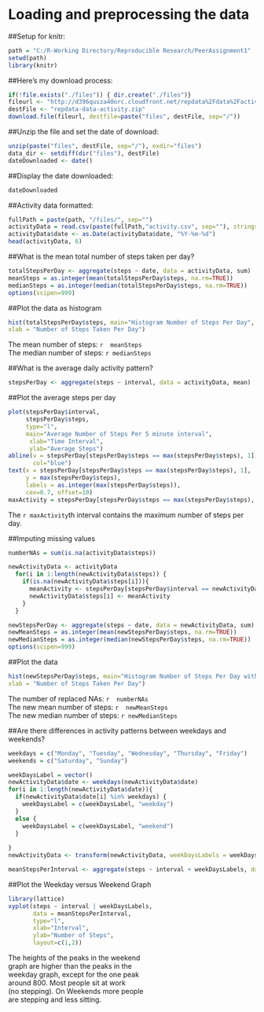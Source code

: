Loading and preprocessing the data
===================================
##Setup for knitr:  

```r
path = "C:/R-Working Directory/Reproducible Research/PeerAssignment1"
setwd(path)
library(knitr)
```

##Here's my download process:  

```r
if(!file.exists("./files")) { dir.create("./files")}
fileurl <- "http://d396qusza40orc.cloudfront.net/repdata%2Fdata%2Factivity.zip"
destFile <- "repdata-data-activity.zip"
download.file(fileurl, destfile=paste("files", destFile, sep="/"))
```

##Unzip the file and set the date of download:  
```r
unzip(paste("files", destFile, sep="/"), exdir="files")
data_dir <- setdiff(dir("files"), destFile)
dateDownloaded <- date()
```

##Display the date downloaded: 
```r
dateDownloaded
```

##Activity data formatted:  
```r
fullPath = paste(path, "/files/", sep="")
activityData = read.csv(paste(fullPath,"activity.csv", sep=""), stringsAsFactors=F)
activityData$date <- as.Date(activityData$date, "%Y-%m-%d")
head(activityData, 6)
```
##What is the mean total number of steps taken per day?

```r
totalStepsPerDay <- aggregate(steps ~ date, data = activityData, sum)
meanSteps = as.integer(mean(totalStepsPerDay$steps, na.rm=TRUE))
medianSteps = as.integer(median(totalStepsPerDay$steps, na.rm=TRUE))
options(scipen=999)
```
##Plot the data as histogram
```r
hist(totalStepsPerDay$steps, main="Histogram Number of Steps Per Day", 
xlab = "Number of Steps Taken Per Day")
```

The mean number of steps: `r  meanSteps`  
The median number of steps: `r medianSteps`  

##What is the average daily activity pattern?  
```r
stepsPerDay <- aggregate(steps ~ interval, data = activityData, mean)
```
##Plot the average steps per day
```r
plot(stepsPerDay$interval, 
     stepsPerDay$steps, 
     type="l",
     main="Average Number of Steps Per 5 minute interval",
      xlab="Time Interval", 
      ylab="Average Steps")
abline(v = stepsPerDay[stepsPerDay$steps == max(stepsPerDay$steps), 1],
       col="blue")
text(x = stepsPerDay[stepsPerDay$steps == max(stepsPerDay$steps), 1], 
     y = max(stepsPerDay$steps),
     labels = as.integer(max(stepsPerDay$steps)),
     cex=0.7, offset=10)
maxActivity = stepsPerDay[stepsPerDay$steps == max(stepsPerDay$steps), 1]
```

The `r maxActivity`th interval contains the maximum number of steps per day.  

##Imputing missing values  
```r
numberNAs = sum(is.na(activityData$steps))
```
```r
newActivityData <- activityData
  for(i in 1:length(newActivityData$steps)) {
    if(is.na(newActivityData$steps[i])){
      meanActivity <- stepsPerDay[stepsPerDay$interval == newActivityData$interval[i], 2]
      newActivityData$steps[i] <- meanActivity
    }
  }
```
```r
newStepsPerDay <- aggregate(steps ~ date, data = newActivityData, sum)
newMeanSteps = as.integer(mean(newStepsPerDay$steps, na.rm=TRUE))
newMedianSteps = as.integer(median(newStepsPerDay$steps, na.rm=TRUE))
options(scipen=999)
```

##Plot the data
```r
hist(newStepsPerDay$steps, main="Histogram Number of Steps Per Day with replaced NAs", 
xlab = "Number of Steps Taken Per Day")
```

The number of replaced NAs: `r  numberNAs`      
The new mean number of steps: `r  newMeanSteps`    
The new median number of steps: `r newMedianSteps`  

##Are there differences in activity patterns between weekdays and weekends?
```r
weekdays = c("Monday", "Tuesday", "Wednesday", "Thursday", "Friday")
weekends = c("Saturday", "Sunday")
```
```r
weekDaysLabel = vector()
newActivityData$date <- weekdays(newActivityData$date)
for(i in 1:length(newActivityData$date)){
  if(newActivityData$date[i] %in% weekdays) {
    weekDaysLabel = c(weekDaysLabel, "weekday") 
  }
  else {  
    weekDaysLabel = c(weekDaysLabel, "weekend")  
  }
  
}
newActivityData <- transform(newActivityData, weekDaysLabels = weekDaysLabel)
```
```r
meanStepsPerInterval <- aggregate(steps ~ interval + weekDaysLabels, data = newActivityData, mean)
```
##Plot the Weekday versus Weekend Graph
```r
library(lattice)
xyplot(steps ~ interval | weekDaysLabels,
       data = meanStepsPerInterval,
       type="l",
       xlab="Interval",
       ylab="Number of Steps",
       layout=c(1,2))
```
  
The heights of the peaks in the weekend  
graph are higher than the peaks in the   
weekday graph, except  for the one peak   
around 800. Most people sit at work  
(no stepping). On Weekends more people   
are stepping and less sitting.  








